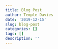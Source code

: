 ```yaml
---
title: Blog Post
author: Temple Davies
date: '2019-12-15'
slug: blog-post
categories: []
tags: []
description: ''
---
```

